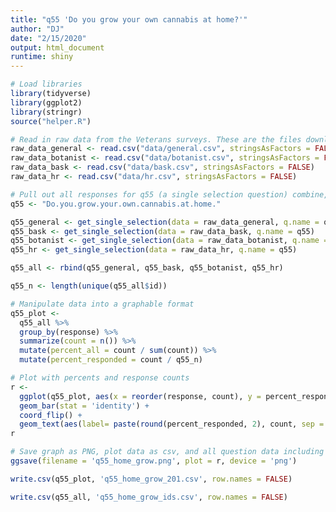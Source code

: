 ```yaml
---
title: "q55 'Do you grow your own cannabis at home?'"
author: "DJ"
date: "2/15/2020"
output: html_document
runtime: shiny
---
```


```r
# Load libraries
library(tidyverse)
library(ggplot2)
library(stringr)
source("helper.R")
```

```r
# Read in raw data from the Veterans surveys. These are the files downloaded from survey monkey saved as a .csv
raw_data_general <- read.csv("data/general.csv", stringsAsFactors = FALSE)
raw_data_botanist <- read.csv("data/botanist.csv", stringsAsFactors = FALSE)
raw_data_bask <- read.csv("data/bask.csv", stringsAsFactors = FALSE)
raw_data_hr <- read.csv("data/hr.csv", stringsAsFactors = FALSE)
```

```r
# Pull out all responses for q55 (a single selection question) combine, then determine 'question n'
q55 <- "Do.you.grow.your.own.cannabis.at.home."

q55_general <- get_single_selection(data = raw_data_general, q.name = q55)
q55_bask <- get_single_selection(data = raw_data_bask, q.name = q55)
q55_botanist <- get_single_selection(data = raw_data_botanist, q.name = q55)
q55_hr <- get_single_selection(data = raw_data_hr, q.name = q55)

q55_all <- rbind(q55_general, q55_bask, q55_botanist, q55_hr)

q55_n <- length(unique(q55_all$id))
```

```r
# Manipulate data into a graphable format
q55_plot <- 
  q55_all %>%
  group_by(response) %>%
  summarize(count = n()) %>%
  mutate(percent_all = count / sum(count)) %>%
  mutate(percent_responded = count / q55_n)
```

```r
# Plot with percents and response counts
r <- 
  ggplot(q55_plot, aes(x = reorder(response, count), y = percent_responded)) +
  geom_bar(stat = 'identity') +
  coord_flip() +
  geom_text(aes(label= paste(round(percent_responded, 2), count, sep = "***")))
r
```

```r
# Save graph as PNG, plot data as csv, and all question data including response IDs as csv (save question n and N at end of plot file as "_x.x")
ggsave(filename = 'q55_home_grow.png', plot = r, device = 'png')

write.csv(q55_plot, 'q55_home_grow_201.csv', row.names = FALSE)

write.csv(q55_all, 'q55_home_grow_ids.csv', row.names = FALSE)
```
